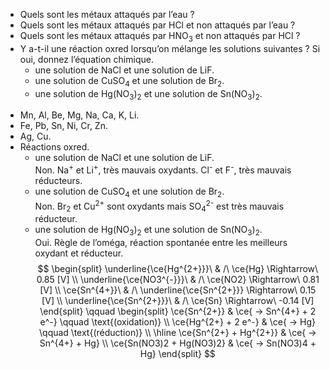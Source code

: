 ::: {.Exercise data-latex=""}

- Quels sont les métaux attaqués par l'eau ?
\vspace{\stretch{1}}
- Quels sont les métaux attaqués par HCl et non attaqués par l’eau ?
\vspace{\stretch{1}}
- Quels sont les métaux attaqués par HNO~3~ et non attaqués par HCl ?
\vspace{\stretch{1}}
- Y a-t-il une réaction oxred lorsqu’on mélange les solutions suivantes ? Si oui, donnez l’équation chimique.
    - une solution de NaCl et une solution de LiF.
    \vspace{\stretch{1}}
    - une solution de CuSO~4~ et une solution de Br~2~.
    \vspace{\stretch{1}}
    - une solution de Hg(NO~3~)~2~ et une solution de Sn(NO~3~)~2~.
    \vspace{\stretch{1}}

:::

::: {.Answer data-latex=""}

- Mn, Al, Be, Mg, Na, Ca, K, Li.
- Fe, Pb, Sn, Ni, Cr, Zn.
- Ag, Cu.
- Réactions oxred.
    - une solution de NaCl et une solution de LiF.  
    Non. Na^+^ et Li^+^, très mauvais oxydants. Cl^-^ et F^-^, très mauvais réducteurs.
    - une solution de CuSO~4~ et une solution de Br~2~.  
    Non. Br~2~ et Cu^2+^ sont oxydants mais SO~4~^2-^ est très mauvais réducteur.
    - une solution de Hg(NO~3~)~2~ et une solution de Sn(NO~3~)~2~.  
    Oui. Règle de l'oméga, réaction spontanée entre les meilleurs oxydant et réducteur.  
    $$
    \begin{split}
      \underline{\ce{Hg^{2+}}}\ & /\	\ce{Hg} \Rightarrow\ 0.85 [V] \\
      \underline{\ce{NO3^{-}}}\ & /\	\ce{NO2} \Rightarrow\ 0.81 [V] \\
      \ce{Sn^{4+}}\ & /\ \underline{\ce{Sn^{2+}}} \Rightarrow\ 0.15 [V] \\
      \underline{\ce{Sn^{2+}}}\ & /\ \ce{Sn} \Rightarrow\ -0.14 [V]
    \end{split}
    \qquad
    \begin{split}
    \ce{Sn^{2+}} & \ce{ -> Sn^{4+} + 2 e^-} \qquad \text{(oxidation)} \\
    \ce{Hg^{2+} + 2 e^-} & \ce{ -> Hg} \qquad \text{(réduction)} \\
    \hline
    \ce{Sn^{2+} + Hg^{2+}} & \ce{ -> Sn^{4+} + Hg} \\
    \ce{Sn(NO3)2 + Hg(NO3)2} & \ce{ -> Sn(NO3)4 + Hg}
    \end{split}
    $$

:::
